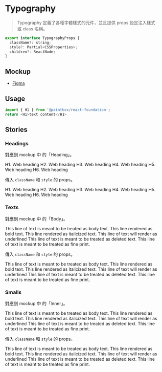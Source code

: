 

<Meta title="React/Foundation/Typography" />

# Typography

> Typography 定義了各種字體樣式的元件，並且提供 props 設定注入樣式或 class 名稱。

```javascript
export interface TypographyProps {
  className?: string;
  style?: Partial<CSSProperties>;
  children?: ReactNode;
}
```

## Mockup
- [Figma](https://www.figma.com/file/Sv8VnmaINqyDQcpdO3cz5M/%F0%9F%96%A5-Foundation?node-id=9%3A377)

## Usage 

```javascript
import { H1 } from '@paintbox/react-foundation';
return <H1>text content</H1>
```


## Stories

### Headings

對應到 mockup 中 的「Heading」。

<Canvas>
  <Story name="Default Headings">
    <div style={{ display: 'flex', flexDirection: 'column', gap: 24 }}>
      <T.H1>H1. Web heading</T.H1>
      <T.H2>H2. Web heading</T.H2>
      <T.H3>H3. Web heading</T.H3>
      <T.H4>H4. Web heading</T.H4>
      <T.H5>H5. Web heading</T.H5>
      <T.H6>H6. Web heading</T.H6>
    </div>
  </Story>
</Canvas>

傳入 `className` 和 `style` 的 props。

<Canvas>
  <Story name="Custom Headings">
    <div style={{ display: 'flex', flexDirection: 'column', gap: 24 }}>
      <T.H1 className="test" style={{color: 'navy'}}>H1. Web heading</T.H1>
      <T.H2 className="test" style={{color: 'navy'}}>H2. Web heading</T.H2>
      <T.H3 className="test" style={{color: 'navy'}}>H3. Web heading</T.H3>
      <T.H4 className="test" style={{color: 'navy'}}>H4. Web heading</T.H4>
      <T.H5 className="test" style={{color: 'navy'}}>H5. Web heading</T.H5>
      <T.H6 className="test" style={{color: 'navy'}}>H6. Web heading</T.H6>
    </div>
  </Story>
</Canvas>

### Texts

對應到 mockup 中 的「Body」。

<Canvas>
  <Story name="Default Texts">
    <div style={{ display: 'flex', flexDirection: 'column', gap: 24 }}>
      <T.Text>This line of text is meant to be treated as body text.</T.Text>
      <T.BText>This line rendered as bold text.</T.BText>
      <T.IText>This line rendered as italicized text.</T.IText>
      <T.UText>This line of text will render as underlined</T.UText>
      <T.DText>This line of text is meant to be treated as deleted text.</T.DText>
      <T.PText>This line of text is meant to be treated as fine print.</T.PText>
    </div>
  </Story>
</Canvas>

傳入 `className` 和 `style` 的 props。

<Canvas>
  <Story name="Custom Texts">
    <div style={{ display: 'flex', flexDirection: 'column', gap: 24 }}>
      <T.Text className="test" style={{color: 'DarkCyan'}}>This line of text is meant to be treated as body text.</T.Text>
      <T.BText className="test" style={{color: 'DarkCyan'}}>This line rendered as bold text.</T.BText>
      <T.IText className="test" style={{color: 'DarkCyan'}}>This line rendered as italicized text.</T.IText>
      <T.UText className="test" style={{color: 'DarkCyan'}}>This line of text will render as underlined</T.UText>
      <T.DText className="test" style={{color: 'DarkCyan'}}>This line of text is meant to be treated as deleted text.</T.DText>
      <T.PText className="test" style={{color: 'DarkCyan'}}>This line of text is meant to be treated as fine print.</T.PText>
    </div>
  </Story>
</Canvas>

### Smalls

對應到 mockup 中 的「Inner」。

<Canvas>
  <Story name="Default Smalls">
    <div style={{ display: 'flex', flexDirection: 'column', gap: 24 }}>
      <T.Small>This line of text is meant to be treated as body text.</T.Small>
      <T.BSmall>This line rendered as bold text.</T.BSmall>
      <T.ISmall>This line rendered as italicized text.</T.ISmall>
      <T.USmall>This line of text will render as underlined</T.USmall>
      <T.DSmall>
        This line of text is meant to be treated as deleted text.
      </T.DSmall>
      <T.PSmall>This line of text is meant to be treated as fine print.</T.PSmall>
    </div>
  </Story>
</Canvas>

傳入 `className` 和 `style` 的 props。

<Canvas>
  <Story name="Custom Smalls">
    <div style={{ display: 'flex', flexDirection: 'column', gap: 24 }}>
      <T.Small className="test" style={{color: 'OrangeRed'}}>This line of text is meant to be treated as body text.</T.Small>
      <T.BSmall className="test" style={{color: 'OrangeRed'}}>This line rendered as bold text.</T.BSmall>
      <T.ISmall className="test" style={{color: 'OrangeRed'}}>This line rendered as italicized text.</T.ISmall>
      <T.USmall className="test" style={{color: 'OrangeRed'}}>This line of text will render as underlined</T.USmall>
      <T.DSmall className="test" style={{color: 'OrangeRed'}}>
        This line of text is meant to be treated as deleted text.
      </T.DSmall>
      <T.PSmall className="test" style={{color: 'OrangeRed'}}>This line of text is meant to be treated as fine print.</T.PSmall>
    </div>
  </Story>
</Canvas>

